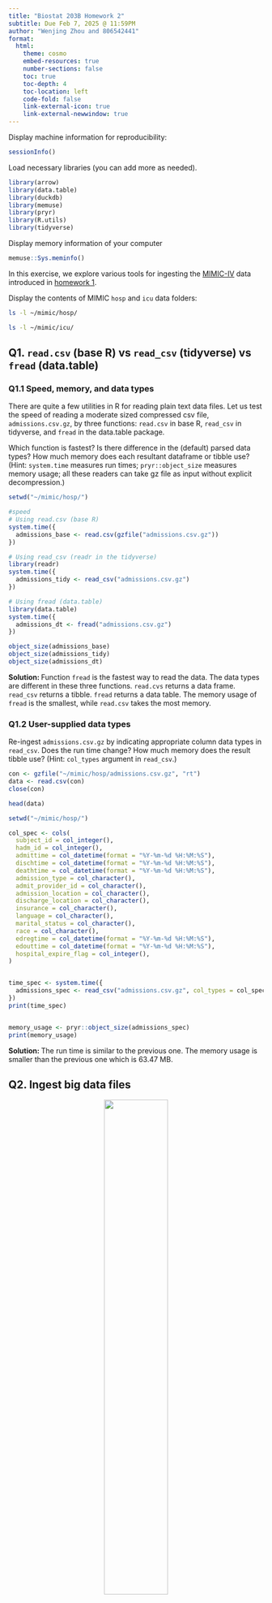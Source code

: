 ```yaml
---
title: "Biostat 203B Homework 2"
subtitle: Due Feb 7, 2025 @ 11:59PM
author: "Wenjing Zhou and 806542441"
format:
  html:
    theme: cosmo
    embed-resources: true
    number-sections: false
    toc: true
    toc-depth: 4
    toc-location: left
    code-fold: false
    link-external-icon: true
    link-external-newwindow: true
---
```


Display machine information for reproducibility:
```r
sessionInfo()
```

Load necessary libraries (you can add more as needed).
```r
library(arrow)
library(data.table)
library(duckdb)
library(memuse)
library(pryr)
library(R.utils)
library(tidyverse)
```

Display memory information of your computer
```r
memuse::Sys.meminfo()
```

In this exercise, we explore various tools for ingesting the [MIMIC-IV](https://physionet.org/content/mimiciv/3.1/) data introduced in [homework 1](https://ucla-biostat-203b.github.io/2025winter/hw/hw1/hw1.html).

Display the contents of MIMIC `hosp` and `icu` data folders:

```bash
ls -l ~/mimic/hosp/
```

```bash
ls -l ~/mimic/icu/
```

## Q1. `read.csv` (base R) vs `read_csv` (tidyverse) vs `fread` (data.table)

### Q1.1 Speed, memory, and data types

There are quite a few utilities in R for reading plain text data files. Let us test the speed of reading a moderate sized compressed csv file, `admissions.csv.gz`, by three functions: `read.csv` in base R, `read_csv` in tidyverse, and `fread` in the data.table package.

Which function is fastest? Is there difference in the (default) parsed data types? How much memory does each resultant dataframe or tibble use? (Hint: `system.time` measures run times; `pryr::object_size` measures memory usage; all these readers can take gz file as input without explicit decompression.) 

```r
setwd("~/mimic/hosp/")

#speed
# Using read.csv (base R)
system.time({
  admissions_base <- read.csv(gzfile("admissions.csv.gz"))
})

# Using read_csv (readr in the tidyverse)
library(readr)
system.time({
  admissions_tidy <- read_csv("admissions.csv.gz")
})

# Using fread (data.table)
library(data.table)
system.time({
  admissions_dt <- fread("admissions.csv.gz")
})

object_size(admissions_base)   
object_size(admissions_tidy)  
object_size(admissions_dt)     


```

**Solution: **
Function `fread` is the fastest way to read the data. The data types are different in these three functions. `read.cvs` returns a data frame. `read_csv` returns a tibble. `fread` returns a data table.
The memory usage of `fread` is the smallest, while `read.csv` takes the most memory.


### Q1.2 User-supplied data types

Re-ingest `admissions.csv.gz` by indicating appropriate column data types in `read_csv`. Does the run time change? How much memory does the result tibble use? (Hint: `col_types` argument in `read_csv`.)

```r
con <- gzfile("~/mimic/hosp/admissions.csv.gz", "rt")
data <- read.csv(con)
close(con) 

head(data)
```

```r
setwd("~/mimic/hosp/")

col_spec <- cols(
  subject_id = col_integer(),
  hadm_id = col_integer(),
  admittime = col_datetime(format = "%Y-%m-%d %H:%M:%S"),
  dischtime = col_datetime(format = "%Y-%m-%d %H:%M:%S"),
  deathtime = col_datetime(format = "%Y-%m-%d %H:%M:%S"),
  admission_type = col_character(),
  admit_provider_id = col_character(),
  admission_location = col_character(),
  discharge_location = col_character(),
  insurance = col_character(),
  language = col_character(),  
  marital_status = col_character(),
  race = col_character(),
  edregtime = col_datetime(format = "%Y-%m-%d %H:%M:%S"),
  edouttime = col_datetime(format = "%Y-%m-%d %H:%M:%S"),
  hospital_expire_flag = col_integer(),
)


time_spec <- system.time({
  admissions_spec <- read_csv("admissions.csv.gz", col_types = col_spec)
})
print(time_spec)


memory_usage <- pryr::object_size(admissions_spec)
print(memory_usage)
```
**Solution: **
The run time is similar to the previous one. The memory usage is smaller than the previous one which is 63.47 MB.


## Q2. Ingest big data files

<p align="center">
  <img src="./bigfile.png" width="50%">
</p>

Let us focus on a bigger file, `labevents.csv.gz`, which is about 130x bigger than `admissions.csv.gz`.
```bash
ls -l ~/mimic/hosp/labevents.csv.gz
```
Display the first 10 lines of this file.
```bash
zcat < ~/mimic/hosp/labevents.csv.gz | head -10
```

### Q2.1 Ingest `labevents.csv.gz` by `read_csv`

<p align="center">
  <img src="./readr_logo.png" width="20%">
</p>

Try to ingest `labevents.csv.gz` using `read_csv`. What happens? If it takes more than 3 minutes on your computer, then abort the program and report your findings. 
```r
#| eval: false

system.time({
  lab_events <- read_csv("~/mimic/hosp/labevents.csv.gz")
})
```

**Solution: **
It takes more than 3 minutes to read the data.
This confirms that `read_csv` is not a good choice for big data files.


### Q2.2 Ingest selected columns of `labevents.csv.gz` by `read_csv`

Try to ingest only columns `subject_id`, `itemid`, `charttime`, and `valuenum` in `labevents.csv.gz` using `read_csv`.  Does this solve the ingestion issue? (Hint: `col_select` argument in `read_csv`.)

```r
#| eval: false
system.time({
  lab_events_subset <- read_csv("~/mimic/hosp/labevents.csv.gz",
                                col_select = c("subject_id", "itemid", 
                                               "charttime", "valuenum"))
})
```
**Solution: **
It still takes about seven minutes to read the data.


### Q2.3 Ingest a subset of `labevents.csv.gz`

<p align="center">
  <img src="./linux_logo.png" width="20%">
</p>

Our first strategy to handle this big data file is to make a subset of the `labevents` data.  Read the [MIMIC documentation](https://mimic.mit.edu/docs/iv/modules/hosp/labevents/) for the content in data file `labevents.csv`.

In later exercises, we will only be interested in the following lab items: creatinine (50912), potassium (50971), sodium (50983), chloride (50902), bicarbonate (50882), hematocrit (51221), white blood cell count (51301), and glucose (50931) and the following columns: `subject_id`, `itemid`, `charttime`, `valuenum`. Write a Bash command to extract these columns and rows from `labevents.csv.gz` and save the result to a new file `labevents_filtered.csv.gz` in the current working directory. (Hint: Use `zcat <` to pipe the output of `labevents.csv.gz` to `awk` and then to `gzip` to compress the output. Do **not** put `labevents_filtered.csv.gz` in Git! To save render time, you can put `#| eval: false` at the beginning of this code chunk. TA will change it to `#| eval: true` before rendering your qmd file.)


```bash
#| eval: false
zcat < ~/mimic/hosp/labevents.csv.gz| awk -F',' 'BEGIN { OFS="," } 
NR==1 {
  # Identify the column numbers for the desired columns
  for (i = 1; i <= NF; i++) {
    if ($i == "subject_id") subj = i;
    else if ($i == "itemid") item = i;
    else if ($i == "charttime") time = i;
    else if ($i == "valuenum") val = i;
  }
  print $subj, $item, $time, $val;
  next;
} 
{
  # Check if itemid is one of the desired lab items
  if ($item == "50912" || $item == "50971" || $item == "50983" || 
      $item == "50902" || $item == "50882" || $item == "51221" || 
      $item == "51301" || $item == "50931")
    print $subj, $item, $time, $val;
}' | gzip > ~/mimic/hosp/labevents_filtered.csv.gz
```

Display the first 10 lines of the new file `labevents_filtered.csv.gz`. How many lines are in this new file, excluding the header? How long does it take `read_csv` to ingest `labevents_filtered.csv.gz`?
```r
system("zcat<~/mimic/hosp/labevents_filtered.csv.gz | head -10")
```
```r
time_taken <- system.time({
  labevents <- read_csv("~/mimic/hosp/labevents_filtered.csv.gz")
})
print(time_taken)
```

**Solution: **
There are 32679895 lines in this new file, excluding the header. It takes about 14.748 seconds to read the data.

### Q2.4 Ingest `labevents.csv` by Apache Arrow

<p align="center">
  <img src="./arrow_logo.png" width="30%">
</p>

Our second strategy is to use [Apache Arrow](https://arrow.apache.org/) for larger-than-memory data analytics. Unfortunately Arrow does not work with gz files directly. First decompress `labevents.csv.gz` to `labevents.csv` and put it in the current working directory (do not add it in git!). To save render time, put `#| eval: false` at the beginning of this code chunk. TA will change it to `#| eval: true` when rendering your qmd file.

Then use [`arrow::open_dataset`](https://arrow.apache.org/docs/r/reference/open_dataset.html) to ingest `labevents.csv`, select columns, and filter `itemid` as in Q2.3. How long does the ingest+select+filter process take? Display the number of rows and the first 10 rows of the result tibble, and make sure they match those in Q2.3. (Hint: use `dplyr` verbs for selecting columns and filtering rows.)

Write a few sentences to explain what is Apache Arrow. Imagine you want to explain it to a layman in an elevator. 

```bash
#| eval: false
gzip -dk < ~/mimic/hosp/labevents.csv.gz > ./labevents.csv
```

```r
#| eval: true
start_time <- Sys.time()

ds <- open_dataset("labevents.csv", format = "csv")

result <- ds %>%
  select(subject_id, itemid, charttime, valuenum) %>%
  filter(itemid %in% c(50912, 50971, 50983, 50902, 50882, 51221, 51301, 
                        50931)) %>%
  collect()  # Pull the filtered data into an R tibble

end_time <- Sys.time()
time_taken <- end_time - start_time


print(time_taken)

# Display the number of data rows (excluding the header)
cat("Number of rows (excluding header):", nrow(result), "\n")

# Display the first 10 rows of the result tibble
print(head(result, 10))
```

**Solution: **
Apache Arrow is a cross-language development platform for in-memory data. It specifies a standardized language-independent columnar memory format for flat and hierarchical data, organized for efficient analytic operations on modern hardware like CPUs and GPUs. Arrow also provides libraries for many programming languages to manipulate this data format, enabling zero-copy reads for lightning-fast data access without serialization overhead.
Think of it as a way to store and move my data around without needing to copy or reformat it each time—saving my time and making my computer work smarter, not harder.


### Q2.5 Compress `labevents.csv` to Parquet format and ingest/select/filter

<p align="center">
  <img src="./parquet_logo.png" width="30%">
</p>

Re-write the csv file `labevents.csv` in the binary Parquet format (Hint: [`arrow::write_dataset`](https://arrow.apache.org/docs/r/reference/write_dataset.html).) How large is the Parquet file(s)? How long does the ingest+select+filter process of the Parquet file(s) take? Display the number of rows and the first 10 rows of the result tibble and make sure they match those in Q2.3. (Hint: use `dplyr` verbs for selecting columns and filtering rows.)

Write a few sentences to explain what is the Parquet format. Imagine you want to explain it to a layman in an elevator.


```r
#| eval: false

ds_csv <- open_dataset("labevents.csv", format = "csv")

# Write the dataset in Parquet format into a directory 
write_dataset(ds_csv, path = "labevents_parquet", format = "parquet")

start_time <- Sys.time()

ds_parquet <- open_dataset("labevents_parquet", format = "parquet")

result_parquet <- ds_parquet %>%
  select(subject_id, itemid, charttime, valuenum) %>%
  filter(itemid %in% c(50912, 50971, 50983, 50902, 50882, 51221, 51301, 50931)) %>%
  collect()  

end_time <- Sys.time()
time_taken <- end_time - start_time
print(time_taken)


cat("Number of rows (excluding header):", nrow(result_parquet), "\n")

print(head(result_parquet, 10))

```
**Solution: **
Parquet format is a columnar storage file format optimized for use with big data processing frameworks. It is designed to bring efficiency compared to row-based files like CSV, especially for complex nested data structures. Parquet files are highly efficient in terms of both storage and processing speed, making them ideal for large-scale data analytics tasks. They achieve this efficiency through techniques like columnar storage, compression, and encoding schemes.


### Q2.6 DuckDB

<p align="center">
  <img src="./duckdb_logo.png" width="20%">
</p>

Ingest the Parquet file, convert it to a DuckDB table by [`arrow::to_duckdb`](https://arrow.apache.org/docs/r/reference/to_duckdb.html), select columns, and filter rows as in Q2.5. How long does the ingest+convert+select+filter process take? Display the number of rows and the first 10 rows of the result tibble and make sure they match those in Q2.3. (Hint: use `dplyr` verbs for selecting columns and filtering rows.)

```r
parquet_dir <- "labevents_parquet"

start_time <- Sys.time()

ds <- open_dataset(parquet_dir, format = "parquet")

duck_tbl <- to_duckdb(ds)

result <- duck_tbl %>%
  select(subject_id, hadm_id, itemid, charttime, valuenum, value, flag) %>%
  filter(itemid %in% c(50912, 50971, 50983, 50902, 50882, 51221, 51301, 50931)) %>%
  collect() 

end_time <- Sys.time()
time_taken <- end_time - start_time

cat("Ingest + convert + select + filter process took:", time_taken, "seconds\n\n")
cat("Number of rows in the filtered result:", nrow(result), "\n\n")
cat("First 10 rows of the result:\n")
print(head(result, 10))
```

Write a few sentences to explain what is DuckDB. Imagine you want to explain it to a layman in an elevator.

**Solution: **
DuckDB is an in-process SQL database designed specifically for fast analytical queries. In practical terms, it's like having a high-speed, mini data warehouse on your laptop that lets you run complex queries without setting up a separate server. This makes it perfect for data scientists and analysts who need to explore and analyze huge datasets on the fly, all within a familiar SQL interface.


## Q3. Ingest and filter `chartevents.csv.gz`

[`chartevents.csv.gz`](https://mimic.mit.edu/docs/iv/modules/icu/chartevents/) contains all the charted data available for a patient. During their ICU stay, the primary repository of a patient’s information is their electronic chart. The `itemid` variable indicates a single measurement type in the database. The `value` variable is the value measured for `itemid`. The first 10 lines of `chartevents.csv.gz` are
```bash
zcat < ~/mimic/icu/chartevents.csv.gz | head -10
```
How many rows? 433 millions.
```bash
#| eval: false
zcat < ~/mimic/icu/chartevents.csv.gz | tail -n +2 | wc -l
```
[`d_items.csv.gz`](https://mimic.mit.edu/docs/iv/modules/icu/d_items/) is the dictionary for the `itemid` in `chartevents.csv.gz`.
```bash
zcat < ~/mimic/icu/d_items.csv.gz | head -10
```
In later exercises, we are interested in the vitals for ICU patients: heart rate (220045), mean non-invasive blood pressure (220181), systolic non-invasive blood pressure (220179), body temperature in Fahrenheit (223761), and respiratory rate (220210). Retrieve a subset of `chartevents.csv.gz` only containing these items, using the favorite method you learnt in Q2. 

Document the steps and show code. Display the number of rows and the first 10 rows of the result tibble.

